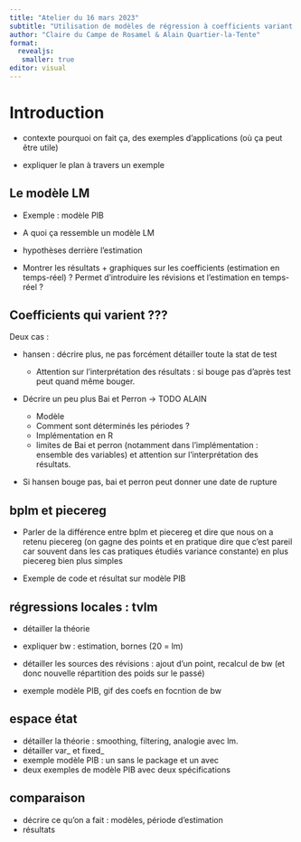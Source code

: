 ```yaml
---
title: "Atelier du 16 mars 2023"
subtitle: "Utilisation de modèles de régression à coefficients variant dans le temps dans le cadre de la prévision conjoncturelle"
author: "Claire du Campe de Rosamel & Alain Quartier-la-Tente"
format: 
  revealjs:
   smaller: true
editor: visual
---
```


# Introduction

- contexte pourquoi on fait ça, des exemples d'applications (où ça peut être utile)

- expliquer le plan à travers un exemple

## Le modèle LM

- Exemple : modèle PIB

- A quoi ça ressemble un modèle LM

- hypothèses derrière l'estimation

- Montrer les résultats + graphiques sur les coefficients (estimation en temps-réel) ? Permet d'introduire les révisions et l'estimation en temps-réel ?


## Coefficients qui varient ???

Deux cas :

- hansen : décrire plus, ne pas forcément détailler toute la stat de test
  * Attention sur l'interprétation des résultats : si bouge pas d'après test peut quand même bouger.

- Décrire un peu plus Bai et Perron -> TODO ALAIN

  * Modèle
  * Comment sont déterminés les périodes ?
  * Implémentation en R
  * limites de Bai et perron (notamment dans l'implémentation : ensemble des variables) et attention sur l'interprétation des résultats.
  
- Si hansen bouge pas, bai et perron peut donner une date de rupture

## bplm et piecereg

- Parler de la différence entre bplm et piecereg et dire que nous on a retenu piecereg (on gagne des points et en pratique dire que c'est pareil car souvent dans les cas pratiques étudiés variance constante) en plus piecereg bien plus simples

- Exemple de code et résultat sur modèle PIB

## régressions locales : tvlm 

- détailler la théorie
- expliquer bw : estimation, bornes (20 = lm)

- détailler les sources des révisions : ajout d'un point, recalcul de bw (et donc nouvelle répartition des poids sur le passé)
- exemple modèle PIB, gif des coefs en focntion de bw

## espace état

- détailler la théorie : smoothing, filtering, analogie avec lm. 
- détailler var_ et fixed_ 
- exemple modèle PIB : un sans le package et un avec
- deux exemples de modèle PIB avec deux spécifications

## comparaison

- décrire ce qu'on a fait : modèles, période d'estimation
- résultats



